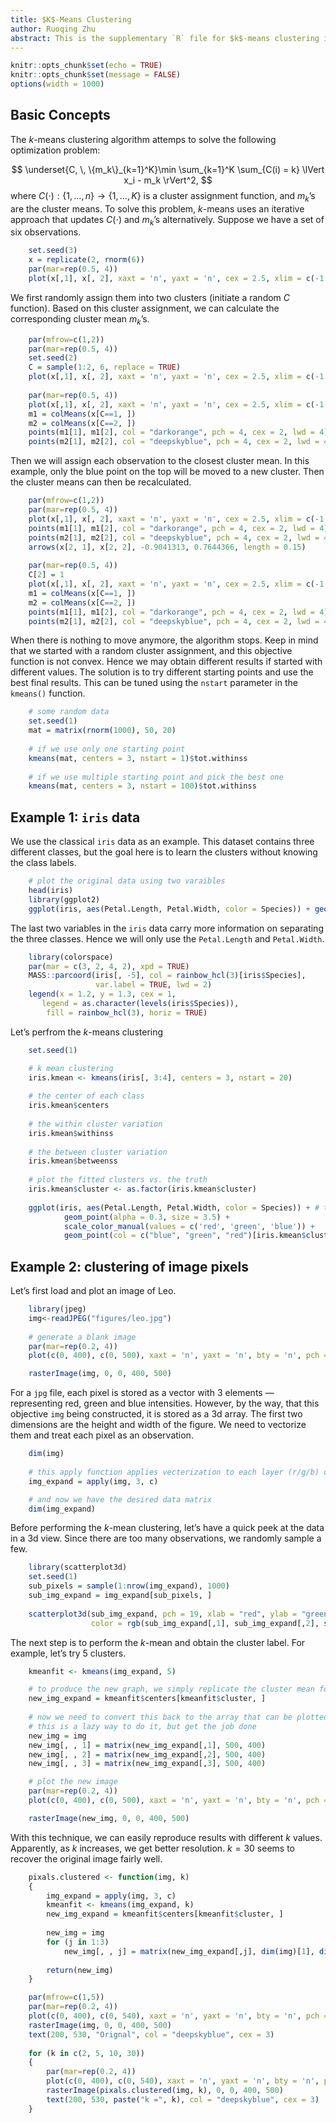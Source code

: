 ```yaml
---
title: $K$-Means Clustering
author: Ruoqing Zhu
abstract: This is the supplementary `R` file for $k$-means clustering in the lecture note "Clustering".
---
```


```r
knitr::opts_chunk$set(echo = TRUE)
knitr::opts_chunk$set(message = FALSE)
options(width = 1000)
```

## Basic Concepts

The $k$-means clustering algorithm attemps to solve the following optimization problem: 

$$ \underset{C, \, \{m_k\}_{k=1}^K}\min \sum_{k=1}^K \sum_{C(i) = k} \lVert x_i - m_k \rVert^2, $$
where $C(\cdot): \{1, \ldots, n\} \rightarrow \{1, \ldots, K\}$ is a cluster assignment function, and $m_k$'s are the cluster means. To solve this problem, $k$-means uses an iterative approach that updates $C(\cdot)$ and $m_k$'s alternatively. Suppose we have a set of six observations. 

```r
    set.seed(3)
    x = replicate(2, rnorm(6))
    par(mar=rep(0.5, 4))
    plot(x[,1], x[, 2], xaxt = 'n', yaxt = 'n', cex = 2.5, xlim = c(-1.35, 0.45), ylim = c(-1.51, 1.61), pch = 19)
```

We first randomly assign them into two clusters (initiate a random $C$ function). Based on this cluster assignment, we can calculate the corresponding cluster mean $m_k$'s.


```r
    par(mfrow=c(1,2))
    par(mar=rep(0.5, 4))
    set.seed(2)
    C = sample(1:2, 6, replace = TRUE)
    plot(x[,1], x[, 2], xaxt = 'n', yaxt = 'n', cex = 2.5, xlim = c(-1.35, 0.45), ylim = c(-1.51, 1.61), pch = 19, col = c("darkorange", "deepskyblue")[C])
    
    par(mar=rep(0.5, 4))
    plot(x[,1], x[, 2], xaxt = 'n', yaxt = 'n', cex = 2.5, xlim = c(-1.35, 0.45), ylim = c(-1.51, 1.61), pch = 19, col = c("darkorange", "deepskyblue")[C])
    m1 = colMeans(x[C==1, ])
    m2 = colMeans(x[C==2, ])
    points(m1[1], m1[2], col = "darkorange", pch = 4, cex = 2, lwd = 4)
    points(m2[1], m2[2], col = "deepskyblue", pch = 4, cex = 2, lwd = 4)
```

Then we will assign each observation to the closest cluster mean. In this example, only the blue point on the top will be moved to a new cluster. Then the cluster means can then be recalculated.

```r
    par(mfrow=c(1,2))
    par(mar=rep(0.5, 4))
    plot(x[,1], x[, 2], xaxt = 'n', yaxt = 'n', cex = 2.5, xlim = c(-1.35, 0.45), ylim = c(-1.51, 1.61), pch = 19, col = c("darkorange", "deepskyblue")[C])
    points(m1[1], m1[2], col = "darkorange", pch = 4, cex = 2, lwd = 4)
    points(m2[1], m2[2], col = "deepskyblue", pch = 4, cex = 2, lwd = 4)
    arrows(x[2, 1], x[2, 2], -0.9041313, 0.7644366, length = 0.15)
    
    par(mar=rep(0.5, 4))
    C[2] = 1
    plot(x[,1], x[, 2], xaxt = 'n', yaxt = 'n', cex = 2.5, xlim = c(-1.35, 0.45), ylim = c(-1.51, 1.61), pch = 19, col = c("darkorange", "deepskyblue")[C])
    m1 = colMeans(x[C==1, ])
    m2 = colMeans(x[C==2, ])
    points(m1[1], m1[2], col = "darkorange", pch = 4, cex = 2, lwd = 4)
    points(m2[1], m2[2], col = "deepskyblue", pch = 4, cex = 2, lwd = 4)
```

When there is nothing to move anymore, the algorithm stops. Keep in mind that we started with a random cluster assignment, and this objective function is not convex. Hence we may obtain different results if started with different values. The solution is to try different starting points and use the best final results. This can be tuned using the `nstart` parameter in the `kmeans()` function.

```r
    # some random data
    set.seed(1)
    mat = matrix(rnorm(1000), 50, 20)
    
    # if we use only one starting point
    kmeans(mat, centers = 3, nstart = 1)$tot.withinss
    
    # if we use multiple starting point and pick the best one
    kmeans(mat, centers = 3, nstart = 100)$tot.withinss
```    

## Example 1: `iris` data

We use the classical `iris` data as an example. This dataset contains three different classes, but the goal here is to learn the clusters without knowing the class labels.

```r
    # plot the original data using two varaibles
    head(iris)
    library(ggplot2)
    ggplot(iris, aes(Petal.Length, Petal.Width, color = Species)) + geom_point()
```

The last two variables in the `iris` data carry more information on separating the three classes. Hence we will only use the `Petal.Length` and `Petal.Width`. 

```r
    library(colorspace)
    par(mar = c(3, 2, 4, 2), xpd = TRUE)
    MASS::parcoord(iris[, -5], col = rainbow_hcl(3)[iris$Species], 
                   var.label = TRUE, lwd = 2)
    legend(x = 1.2, y = 1.3, cex = 1,
       legend = as.character(levels(iris$Species)),
        fill = rainbow_hcl(3), horiz = TRUE)
```

Let's perfrom the $k$-means clustering 

```r
    set.seed(1)

    # k mean clustering
    iris.kmean <- kmeans(iris[, 3:4], centers = 3, nstart = 20)
    
    # the center of each class
    iris.kmean$centers
    
    # the within cluster variation 
    iris.kmean$withinss
    
    # the between cluster variation 
    iris.kmean$betweenss
    
    # plot the fitted clusters vs. the truth
    iris.kmean$cluster <- as.factor(iris.kmean$cluster)
    
    ggplot(iris, aes(Petal.Length, Petal.Width, color = Species)) + # true cluster
    		geom_point(alpha = 0.3, size = 3.5) + 
            scale_color_manual(values = c('red', 'green', 'blue')) +
    		geom_point(col = c("blue", "green", "red")[iris.kmean$cluster]) # fitted cluster 
```

## Example 2: clustering of image pixels

Let's first load and plot an image of Leo. 

```r
    library(jpeg)
    img<-readJPEG("figures/leo.jpg")
    
    # generate a blank image
    par(mar=rep(0.2, 4))
    plot(c(0, 400), c(0, 500), xaxt = 'n', yaxt = 'n', bty = 'n', pch = '', ylab = '', xlab = '')

    rasterImage(img, 0, 0, 400, 500)
```

For a `jpg` file, each pixel is stored as a vector with 3 elements --- representing red, green and blue intensities. However, by the way, that this objective `img` being constructed, it is stored as a 3d array. The first two dimensions are the height and width of the figure. We need to vectorize them and treat each pixel as an observation. 

```r
    dim(img)
    
    # this apply function applies vecterization to each layer (r/g/b) of the image. 
    img_expand = apply(img, 3, c)

    # and now we have the desired data matrix
    dim(img_expand)
```

Before performing the $k$-mean clustering, let's have a quick peek at the data in a 3d view. Since there are too many observations, we randomly sample a few. 
```r
    library(scatterplot3d)
    set.seed(1)
    sub_pixels = sample(1:nrow(img_expand), 1000)
    sub_img_expand = img_expand[sub_pixels, ]
    
    scatterplot3d(sub_img_expand, pch = 19, xlab = "red", ylab = "green", zlab = "blue", 
                  color = rgb(sub_img_expand[,1], sub_img_expand[,2], sub_img_expand[,3]))
```

The next step is to perform the $k$-mean and obtain the cluster label. For example, let's try 5 clusters. 

```r
    kmeanfit <- kmeans(img_expand, 5)

    # to produce the new graph, we simply replicate the cluster mean for all observations in the same cluster
    new_img_expand = kmeanfit$centers[kmeanfit$cluster, ]
    
    # now we need to convert this back to the array that can be plotted as an image. 
    # this is a lazy way to do it, but get the job done
    new_img = img
    new_img[, , 1] = matrix(new_img_expand[,1], 500, 400)
    new_img[, , 2] = matrix(new_img_expand[,2], 500, 400)
    new_img[, , 3] = matrix(new_img_expand[,3], 500, 400)

    # plot the new image
    par(mar=rep(0.2, 4))
    plot(c(0, 400), c(0, 500), xaxt = 'n', yaxt = 'n', bty = 'n', pch = '', ylab = '', xlab = '')

    rasterImage(new_img, 0, 0, 400, 500)
```

With this technique, we can easily reproduce results with different $k$ values. Apparently, as $k$ increases, we get better resolution. $k = 30$ seems to recover the original image fairly well. 

```r
    pixals.clustered <- function(img, k)
    {
        img_expand = apply(img, 3, c)
        kmeanfit <- kmeans(img_expand, k)
        new_img_expand = kmeanfit$centers[kmeanfit$cluster, ]
        
        new_img = img
        for (j in 1:3)
            new_img[, , j] = matrix(new_img_expand[,j], dim(img)[1], dim(img)[2])
        
        return(new_img)
    }
```

```r
    par(mfrow=c(1,5))
    par(mar=rep(0.2, 4))
    plot(c(0, 400), c(0, 540), xaxt = 'n', yaxt = 'n', bty = 'n', pch = '', ylab = '', xlab = '')
    rasterImage(img, 0, 0, 400, 500)
    text(200, 530, "Orignal", col = "deepskyblue", cex = 3)
    
    for (k in c(2, 5, 10, 30))
    {
        par(mar=rep(0.2, 4))
        plot(c(0, 400), c(0, 540), xaxt = 'n', yaxt = 'n', bty = 'n', pch = '', ylab = '', xlab = '')
        rasterImage(pixals.clustered(img, k), 0, 0, 400, 500)
        text(200, 530, paste("k =", k), col = "deepskyblue", cex = 3)
    }
```